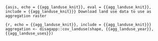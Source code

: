 ```{asis, echo = {{agg_landuse_knit}}, eval = {{agg_landuse_knit}}, include = {{agg_landuse_knit}}}
Download land use data to use as aggregation raster
```

```{r, echo = {{agg_landuse_knit}}, include = {{agg_landuse_knit}}}
aggregation <- disagapp::cov_landuse(shape, {{agg_landuse_year}}, {{agg_landuse_uses}})
```
